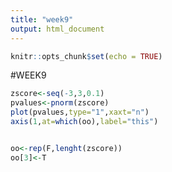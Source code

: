 ```yaml
---
title: "week9"
output: html_document
---
```


```r
knitr::opts_chunk$set(echo = TRUE)
```

#WEEK9
```r
zscore<-seq(-3,3,0.1)
pvalues<-pnorm(zscore)
plot(pvalues,type="1",xaxt="n")
axis(1,at=which(oo),label="this")


oo<-rep(F,lenght(zscore))
oo[3]<-T
```
